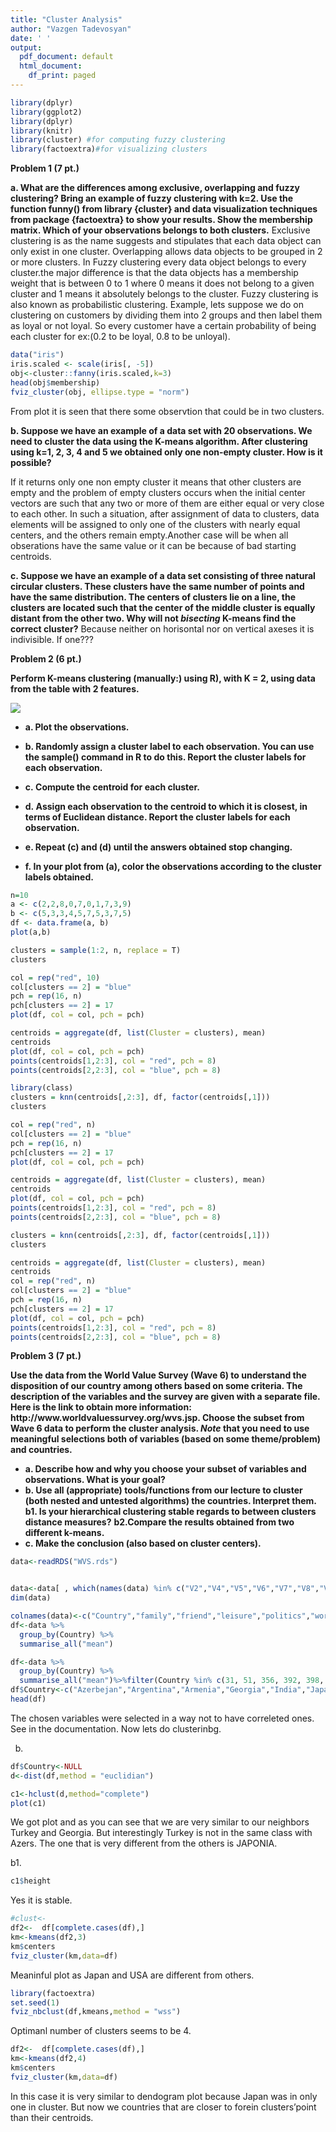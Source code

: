 ```yaml
---
title: "Cluster Analysis"
author: "Vazgen Tadevosyan"
date: ' '
output:
  pdf_document: default
  html_document:
    df_print: paged
---
```


 

```r
library(dplyr)
library(ggplot2)
library(dplyr)
library(knitr)
library(cluster) #for computing fuzzy clustering
library(factoextra)#for visualizing clusters
```
  

**Problem 1 (7 pt.)**

**a. What are the differences among exclusive, overlapping and fuzzy clustering? Bring an example of fuzzy clustering with k=2. Use the function funny() from library {cluster} and data visualization techniques from package {factoextra} to show your results. Show the membership matrix. Which of your observations belongs to both clusters.**
Exclusive clustering is as the name suggests and stipulates that each data object can only exist in one cluster.
Overlapping  allows data objects to be grouped in 2 or more clusters.
In Fuzzy clustering every data object belongs to every cluster.the major difference is that the data objects has a membership weight that is between 0 to 1 where 0 means it does not belong to a given cluster and 1 means it absolutely belongs to the cluster. Fuzzy clustering is also known as probabilistic clustering.
Example, lets suppose we do on clustering on customers by dividing them into 2 groups and then label them as loyal or not loyal.
So every customer have a certain probability of being each cluster for ex:(0.2 to be loyal, 0.8 to be unloyal).

```r
data("iris")
iris.scaled <- scale(iris[, -5])
obj<-cluster::fanny(iris.scaled,k=3)
head(obj$membership)
fviz_cluster(obj, ellipse.type = "norm")

```
From plot it is seen that there some observtion that could be in two clusters.


**b. Suppose we have an example of a data set with 20 observations. We need to cluster the data using the K-means algorithm. After clustering using k=1, 2, 3, 4 and 5 we obtained only one non-empty cluster. How is it possible?**

If it returns only one non empty cluster it means that other clusters are empty and the problem of empty clusters  occurs when the initial center vectors are such that any two or more of them are either equal or very close to each other. In such a situation, after assignment of data to clusters, data elements will be assigned to only one of the clusters with nearly equal centers, and the others remain empty.Another case will be when all obserations have the same value or it can be because of bad starting centroids.





**c. Suppose we have an example of a data set consisting of three natural circular clusters. These clusters have the same number of points and have the same distribution. The centers of clusters lie on a line, the clusters are located such that the center of the middle cluster is equally distant from the other two. Why will not *bisecting* K-means find the correct cluster?**
Because  neither on horisontal  nor  on vertical axeses it is indivisible. If one???




**Problem 2 (6 pt.)**

 **Perform K-means clustering (manually:) using R), with K = 2, using data from the table with 2 features. **

![](table.png)

* **a. Plot the observations. **
* **b. Randomly assign a cluster label to each observation. You can use the sample() command in R to do this. Report the cluster labels for each observation.**
* **c. Compute the centroid for each cluster.**
* **d. Assign each observation to the centroid to which it is closest, in terms of Euclidean distance. Report the cluster labels for each observation.**

* **e. Repeat (c) and (d) until the answers obtained stop changing. **
* **f. In your plot from (a), color the observations according to the cluster labels obtained.**
```r
n=10
a <- c(2,2,8,0,7,0,1,7,3,9)
b <- c(5,3,3,4,5,7,5,3,7,5)
df <- data.frame(a, b)
plot(a,b)

```
```r
clusters = sample(1:2, n, replace = T)
clusters

col = rep("red", 10)
col[clusters == 2] = "blue"
pch = rep(16, n)
pch[clusters == 2] = 17
plot(df, col = col, pch = pch)
```


```r
centroids = aggregate(df, list(Cluster = clusters), mean)
centroids
plot(df, col = col, pch = pch)
points(centroids[1,2:3], col = "red", pch = 8)
points(centroids[2,2:3], col = "blue", pch = 8)
```



```r
library(class)
clusters = knn(centroids[,2:3], df, factor(centroids[,1]))
clusters

col = rep("red", n)
col[clusters == 2] = "blue"
pch = rep(16, n)
pch[clusters == 2] = 17
plot(df, col = col, pch = pch)
```


```r
centroids = aggregate(df, list(Cluster = clusters), mean)
centroids
plot(df, col = col, pch = pch)
points(centroids[1,2:3], col = "red", pch = 8)
points(centroids[2,2:3], col = "blue", pch = 8)
```



```r
clusters = knn(centroids[,2:3], df, factor(centroids[,1]))
clusters

centroids = aggregate(df, list(Cluster = clusters), mean)
centroids
col = rep("red", n)
col[clusters == 2] = "blue"
pch = rep(16, n)
pch[clusters == 2] = 17
plot(df, col = col, pch = pch)
points(centroids[1,2:3], col = "red", pch = 8)
points(centroids[2,2:3], col = "blue", pch = 8)
```



**Problem 3 (7 pt.)**

**Use the data from the World Value Survey (Wave 6) to understand the disposition of our country among others based on some criteria. The description of the variables and the survey are given with a separate file. Here is the link to obtain more information: http://www.worldvaluessurvey.org/wvs.jsp. Choose the subset from Wave 6 data to perform the cluster analysis. *Note* that you need to use meaningful selections both of variables (based on some theme/problem) and countries.** 


* **a. Describe how and why you choose your subset of variables and observations. What is your goal?**
* **b. Use all (appropriate) tools/functions from our lecture to cluster (both nested and untested algorithms) the countries. Interpret them.**
**b1. Is your hierarchical clustering stable regards to between clusters distance measures?**
**b2.Compare the results obtained from two different k-means.**
* **c. Make the conclusion (also based on cluster centers).**


```r

data<-readRDS("WVS.rds")


data<-data[ , which(names(data) %in% c("V2","V4","V5","V6","V7","V8","V9","V10","V26","V27"))]
dim(data)

colnames(data)<-c("Country","family","friend","leisure","politics","work","religion","happiness","sport","art")
df<-data %>%                  
  group_by(Country) %>%
  summarise_all("mean")

df<-data %>%                  
  group_by(Country) %>%
  summarise_all("mean")%>%filter(Country %in% c(31, 51, 356, 392, 398, 417, 643, 840, 860,32,858,268,792))
df$Country<-c("Azerbejan","Argentina","Armenia","Georgia","India","Japan","Kazaxstan","Kghrghrstan","Russia","Turkey","Usa","Urugvay","Uzbegstan")
head(df)
```

The chosen variables were selected in a way not to have correleted ones. See in the documentation.
Now lets do clusterinbg.




b.
```r
df$Country<-NULL
d<-dist(df,method = "euclidian")

c1<-hclust(d,method="complete")
plot(c1)


```
We got  plot and as you can see that we are very similar to our neighbors Turkey and Georgia. But interestingly Turkey is not in the same class with Azers. The one that is very different from the others is JAPONIA.

b1.
```r
c1$height
```

Yes it is stable.


```r
#clust<-
df2<-  df[complete.cases(df),]
km<-kmeans(df2,3)
km$centers
fviz_cluster(km,data=df)
```
Meaninful plot as Japan and USA are different from others.

```r
library(factoextra)
set.seed(1)
fviz_nbclust(df,kmeans,method = "wss")


```
Optimanl number of clusters seems to be 4.


```r
df2<-  df[complete.cases(df),]
km<-kmeans(df2,4)
km$centers
fviz_cluster(km,data=df)
```
In this case it is very similar to dendogram plot because Japan was in only one in cluster. But now we countries that are closer to forein clusters'point than their centroids.

